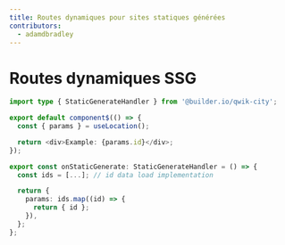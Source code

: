 ```yaml
---
title: Routes dynamiques pour sites statiques générées
contributors:
  - adamdbradley
---
```


# Routes dynamiques SSG

```typescript
import type { StaticGenerateHandler } from '@builder.io/qwik-city';

export default component$(() => {
  const { params } = useLocation();

  return <div>Example: {params.id}</div>;
});

export const onStaticGenerate: StaticGenerateHandler = () => {
  const ids = [...]; // id data load implementation

  return {
    params: ids.map((id) => {
      return { id };
    }),
  };
};
```
